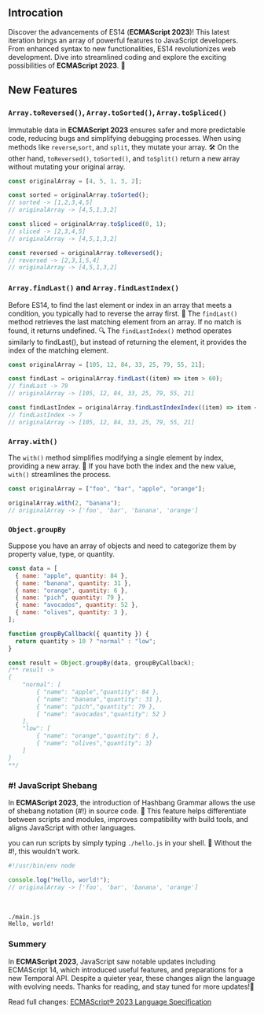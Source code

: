 ## Introcation

Discover the advancements of ES14 (**<InternalLink href="/blog/ecma-script-2023">ECMAScript 2023</InternalLink>**)! This latest iteration brings an array of powerful features to JavaScript developers. From enhanced syntax to new functionalities, ES14 revolutionizes web development. Dive into streamlined coding and explore the exciting possibilities of **<InternalLink href="/blog/ecma-script-2023">ECMAScript 2023</InternalLink>**. 🌟

## New Features

### `Array.toReversed()`, `Array.toSorted()`, `Array.toSpliced()`

Immutable data in **<InternalLink href="/blog/ecma-script-2023">ECMAScript 2023</InternalLink>** ensures safer and more predictable code, reducing bugs and simplifying debugging processes. When using methods like `reverse`,`sort`, and `split`, they mutate your array. 🛠️ On the other hand, `toReversed()`, `toSorted()`, and `toSplit()` return a new array without mutating your original array.

<CodeHeader text='Example' />

```js
const originalArray = [4, 5, 1, 3, 2];

const sorted = originalArray.toSorted();
// sorted -> [1,2,3,4,5]
// originalArray -> [4,5,1,3,2]

const sliced = originalArray.toSpliced(0, 1);
// sliced -> [2,3,4,5]
// originalArray -> [4,5,1,3,2]

const reversed = originalArray.toReversed();
// reversed -> [2,3,1,5,4]
// originalArray -> [4,5,1,3,2]
```

### `Array.findLast()` and `Array.findLastIndex()`

Before ES14, to find the last element or index in an array that meets a condition, you typically had to reverse the array first. 🔄 The `findLast()` method retrieves the last matching element from an array. If no match is found, it returns undefined. 🔍 The `findLastIndex()` method operates similarly to findLast(), but instead of returning the element, it provides the index of the matching element.

<CodeHeader text='Example' />

```js
const originalArray = [105, 12, 84, 33, 25, 79, 55, 21];

const findLast = originalArray.findLast((item) => item > 60);
// findLast -> 79
// originalArray -> [105, 12, 84, 33, 25, 79, 55, 21]

const findLastIndex = originalArray.findLastIndexIndex((item) => item < 30);
// findLastIndex -> 7
// originalArray -> [105, 12, 84, 33, 25, 79, 55, 21]
```

### `Array.with()`

The `with()` method simplifies modifying a single element by index, providing a new array. 🔄 If you have both the index and the new value, `with()` streamlines the process.

<CodeHeader text='Example' />

```js
const originalArray = ["foo", "bar", "apple", "orange"];

originalArray.with(2, "banana");
// originalArray -> ['foo', 'bar', 'banana', 'orange']
```

### `Object.groupBy`

Suppose you have an array of objects and need to categorize them by property value, type, or quantity.

<CodeHeader text='Example' />

```js
const data = [
  { name: "apple", quantity: 84 },
  { name: "banana", quantity: 31 },
  { name: "orange", quantity: 6 },
  { name: "pich", quantity: 79 },
  { name: "avocados", quantity: 52 },
  { name: "olives", quantity: 3 },
];

function groupByCallback({ quantity }) {
  return quantity > 10 ? "normal" : "low";
}

const result = Object.groupBy(data, groupByCallback);
/** result ->
{
    "normal": [
        { "name": "apple","quantity": 84 },
        { "name": "banana","quantity": 31 },
        { "name": "pich","quantity": 79 },
        { "name": "avocados","quantity": 52 }
    ],
    "low": [
        { "name": "orange","quantity": 6 },
        { "name": "olives","quantity": 3}
    ]
}
**/
```

### #! JavaScript Shebang

In **<InternalLink href="/blog/ecma-script-2023">ECMAScript 2023</InternalLink>**, the introduction of Hashbang Grammar allows the use of shebang notation (#!) in source code. 📝 This feature helps differentiate between scripts and modules, improves compatibility with build tools, and aligns JavaScript with other languages.

you can run scripts by simply typing `./hello.js` in your shell. 📝 Without the #!, this wouldn't work.

<CodeHeader text='main.js' />

```js
#!/usr/bin/env node

console.log("Hello, world!");
// originalArray -> ['foo', 'bar', 'banana', 'orange']
```

<br />

<CodeHeader text='Terminal' />

```sh
./main.js
Hello, world!
```

### Summery

In **<InternalLink href="/blog/ecma-script-2023">ECMAScript 2023</InternalLink>**, JavaScript saw notable updates including ECMAScript 14, which introduced useful features, and preparations for a new Temporal API. Despite a quieter year, these changes align the language with evolving needs. Thanks for reading, and stay tuned for more updates!📝

Read full changes: [ECMAScript® 2023 Language Specification](https://tc39.es/ecma262/2023/)

